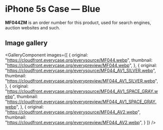 
# iPhone 5s Case — Blue

<Callout type='info' emoji='👉🏻'>**MF044ZM** is an order number for this product, used for search engines, auction websites and such.</Callout>

## Image gallery

<GalleryComponent
    images={[
      {
        original: "https://cloudfront.everycase.org/everysource/MF044.webp",
        thumbnail: "https://cloudfront.everycase.org/everypreview/MF044.webp",
      },
      {
        original: "https://cloudfront.everycase.org/everysource/MF044_AV1_SILVER.webp",
        thumbnail: "https://cloudfront.everycase.org/everypreview/MF044_AV1_SILVER.webp",
      },
      {
        original: "https://cloudfront.everycase.org/everysource/MF044_AV1_SPACE_GRAY.webp",
        thumbnail: "https://cloudfront.everycase.org/everypreview/MF044_AV1_SPACE_GRAY.webp",
      },
      {
        original: "https://cloudfront.everycase.org/everysource/MF044_AV2.webp",
        thumbnail: "https://cloudfront.everycase.org/everypreview/MF044_AV2.webp",
      }
    ]}
  />
